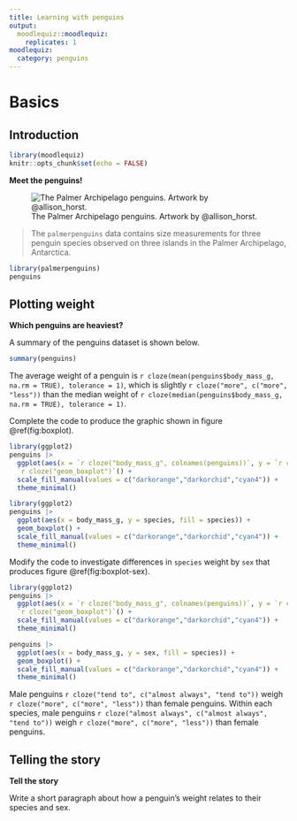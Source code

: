```yaml
---
title: Learning with penguins
output: 
  moodlequiz::moodlequiz:
    replicates: 1
moodlequiz:
  category: penguins
---
```


# Basics

## Introduction

```r
library(moodlequiz)
knitr::opts_chunk$set(echo = FALSE)
```

**Meet the penguins!**

![The Palmer Archipelago penguins. Artwork by @allison_horst.](lter_penguins.png)

> The `palmerpenguins` data contains size measurements for three penguin species observed on three islands in the Palmer Archipelago, Antarctica.

```r
library(palmerpenguins)
penguins
```

## Plotting weight

**Which penguins are heaviest?**

A summary of the penguins dataset is shown below.

```r
summary(penguins)
```

The average weight of a penguin is `r cloze(mean(penguins$body_mass_g, na.rm = TRUE), tolerance = 1)`, which is slightly `r cloze("more", c("more", "less"))` than the median weight of `r cloze(median(penguins$body_mass_g, na.rm = TRUE), tolerance = 1)`.

Complete the code to produce the graphic shown in figure \@ref(fig:boxplot).

```r
library(ggplot2)
penguins |> 
  ggplot(aes(x = `r cloze("body_mass_g", colnames(penguins))`, y = `r cloze("species", colnames(penguins))`, fill = `r cloze("species", colnames(penguins))`)) +
  `r cloze("geom_boxplot")`() +
  scale_fill_manual(values = c("darkorange","darkorchid","cyan4")) + 
  theme_minimal()
```

```r
library(ggplot2)
penguins |> 
  ggplot(aes(x = body_mass_g, y = species, fill = species)) +
  geom_boxplot() +
  scale_fill_manual(values = c("darkorange","darkorchid","cyan4")) + 
  theme_minimal()
```

Modify the code to investigate differences in `species` weight by `sex` that produces figure \@ref(fig:boxplot-sex).

```r
library(ggplot2)
penguins |> 
  ggplot(aes(x = `r cloze("body_mass_g", colnames(penguins))`, y = `r cloze("sex", colnames(penguins))`, fill = `r cloze("species", colnames(penguins))`)) +
  `r cloze("geom_boxplot")`() +
  scale_fill_manual(values = c("darkorange","darkorchid","cyan4")) + 
  theme_minimal()
```

```r
penguins |> 
  ggplot(aes(x = body_mass_g, y = sex, fill = species)) +
  geom_boxplot() +
  scale_fill_manual(values = c("darkorange","darkorchid","cyan4")) + 
  theme_minimal()
```

Male penguins `r cloze("tend to", c("almost always", "tend to"))` weigh `r cloze("more", c("more", "less"))` than female penguins. Within each species, male penguins `r cloze("almost always", c("almost always", "tend to"))` weigh `r cloze("more", c("more", "less"))` than female penguins.

## Telling the story {type=essay}

**Tell the story**

Write a short paragraph about how a penguin's weight relates to their species and sex.
